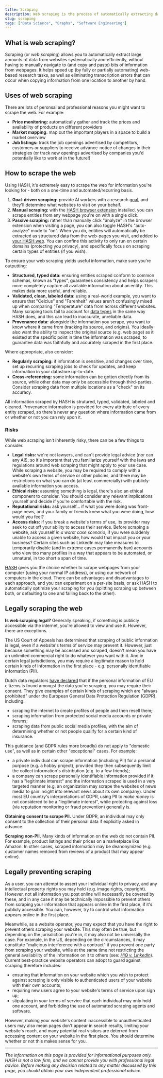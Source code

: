 ```yaml
---
title: Scraping
description: Web scraping is the process of automatically extracting data from websites efficiently and reliably.
slug: scraping
tags: ["Data Science", "Graphs", "Software Engineering"]
---
```


## What is web scraping?

Scraping (or _web scraping_) allows you to automatically extract large amounts of data from websites systematically and efficiently, without having to manually navigate to (and copy and paste) bits of information from webpages. It helps speed up (by fully or partially automating) web-based research tasks, as well as eliminating transcription errors that can occur when copying information from one location to another by hand.

## Uses of web scraping

There are lots of peronsal and professional reasons you might want to scrape the web. For example:

- **Price monitoring:** automatically gather and track the prices and availability of products on different providers
- **Market mapping:** map out the important players in a space to build a market overview
- **Job listings:** track the job openings advertised by competitors, customers or suppliers to receive advance-notice of changes in their strategies (or track new openings advertised by companies you'd potentially like to work at in the future!)

## How to scrape the web

Using HASH, it's extremely easy to scrape the web for information you're looking for - both on a one-time and automated/recurring basis.

1. **Goal-driven scraping:** provide AI workers with a research [goal](/guide/workers/goals), and they'll determine what websites to visit on your behalf.
1. **Manual scraping:** with the [HASH browser extension](/guide/plugins#browser-extension) installed, you can scrape entities from any webpage you're on with a single click.
1. **Passive scraping:** rather than manually click "analyze" in the browser extension when visiting a page, you can also toggle HASH's "auto-analyze" mode to "on". When you do, entities will automatically be extracted as structured data from the web-pages you visit, and added to [your HASH web](/guide/webs). You can confine this activity to only run on certain domains (protecting you privacy), and specifically focus on scraping certain types of entities (if you wish).

To ensure your web scraping yields useful information, make sure you're outputting:

- **Structured, typed data:** ensuring entities scraped conform to common schemas, known as "types", guarantees consistency and helps scrapers more completely capture all available information about an entity. This makes data more useful, and reliable.
- **Validated, clean, labeled data:** using a real-world example, you want to ensure that "Celcius" and "Farenheit" values aren't confusingly mixed up when comparing "Temperature" data from across different websites. Many scraping tools fail to account for [data types](/glossary/data-types) in the same way HASH does, and this can lead to inaccurate, unreliable data. 
- **Provenance data:** alongside the information you scrape, you want to know where it came from (tracking its source, and origins). You ideally also want the ability to inspect the original source (e.g. web page) as it existed at the specific point in time the information was scraped, to guarantee data was faithfully and accurately scraped in the first place.

Where appropriate, also consider:
- **Regularly scraping:** if information is sensitive, and changes over time, set up recurring scraping jobs to check for updates, and keep information in your datastore up-to-date.
- **Cross-referencing:** some information can be gotten directly from its source, while other data may only be accessible through third-parties. Consider scraping data from multiple locations as a "check" on its accuracy.

All information scraped by HASH is strutured, typed, validated, labeled and cleaned. Provenance information is provided for every attribute of every entity scraped, so there's never any question where information came from or whether or not you can rely upon it.

### Risks

While web scraping isn't inherently risky, there can be a few things to consider.

- **Legal risks:** we're not lawyers, and can't provide legal advice (nor can any AI!), so it's important that you familiarize yourself with the laws and regulations around web scraping that might apply to your use case. While scraping a website, you may be required to comply with a website's own terms of service or other policies, and there may be restrictions on what you can do (at least commercially) with publicly-available information you access.
- **Ethical risks:** assuming something is legal, there's also an ethical component to consider. You should consider any relevant implications yourself and decide if you're comfortable with the risk.
- **Reputational risks:** ask yourself... if what you were doing was front-page news, and your family or friends knew what you were doing, how would you feel?
- **Access risks:** if you break a website's terms of use, its provider may seek to cut off your ability to access their service. Before scraping a website, ask yourself _in a worst case scenario_, if you were suddenly unable to access a given website, how would that impact you or your business? Certain sites such as LinkedIn may take measures to temporarily disable (and in extreme cases permanently ban) accounts who view too many profiles in a way that appears to be automated, or unnatural, in too short a span of time.

[HASH](/platform/hash) gives you the choice whether to scrape webpages from your computer (using your normal IP address), or using our network of computers in the cloud. There can be advantages and disadvantages to each approach, and you can experiment on a per-site basis, or ask HASH to automatically optimize your scraping for you (splitting scraping up between both, or defaulting to one and falling back to the other).

## Legally scraping the web

**Is web scraping legal?** Generally speaking, if something is publicly accessible via the internet, you're allowed to view and use it. However, there are exceptions.

The US Court of Appeals has determined that scraping of public information is legal, even if a website's terms of service may prevent it. However, just because something may be accessed and scraped, doesn't mean you have an unlimited commercial right to do whatever you want with it. And in certain legal jurisdictions, you may require a legitimate reason to hold certain kinds of information in the first place - e.g. personally identifiable information (PII).

Dutch data regulators [have declared](https://autoriteitpersoonsgegevens.nl/actueel/ap-scraping-bijna-altijd-illegaal) that if the personal information of EU citizens is found amongst the data you're scraping, you may require their consent. They give examples of certain kinds of scraping which are "always prohibited" under the European General Data Protection Regulation (GDPR), including:

- scraping the internet to create profiles of people and then resell them;
- scraping information from protected social media accounts or private forums;
- scraping data from public social media profiles, with the aim of determining whether or not people qualify for a certain kind of insurance.

This guidance (and GDPR rules more broadly) do not apply to "domestic use", as well as in certain other "exceptional" cases. For example:

- a private individual can scrape information (including PII) for a personal purpose (e.g. a hobby project), provided they then subsequently limit the collect information's distribution (e.g. to a few friends);
- a company can scrape personally identifiable information provided if it has a "legitimate interest" and the information scraped is used in a very targeted manner (e.g. an organization may scrape the websites of news media to gain insight into relevant news about its own company). Under most EU country's interpretations of GDPR, using PII to _make money_ is not considered to be a "legitimate interest", while protecting against loss (via reputation monitoring or fraud prevention) generally is.

**Obtaining consent to scrape PII.** Under GDPR, an individual may only consent to the collection of their personal data if explicitly asked in advance.

**Scraping non-PII.** Many kinds of information on the web do not contain PII. For example, product listings and their prices on a marketplace like Amazon. In other cases, scraped information may be deanonymized (e.g. customer names removed from reviews of a product that may appear online).

## Legally preventing scraping

As a user, you can attempt to assert your individual right to privacy, and any intellectual property rights you may hold (e.g. image rights, copyright). However, not all information you post online will necessarily be covered by these, and in any case it may be technically impossible to prevent others from scraping your information that appears online in the first place, if it's publicly accessible. You can, however, try to control what information appears online in the first place.

Meanwhile, as a website operator, you may expect that you have the right to prevent others scraping your website. This may often be true, but depending on the jurisdiction you're in, it may also not be universally the case. For example, in the US, depending on the circumstances, it may constitute "malicious interference with a contract" if you prevent one party from scraping your website, while at the same time not restricting the general availability of the information on it to others (see: [_HiQ v. LinkedIn_](https://www.theregister.com/2022/04/19/scraping_public_data_linkedin/)). Current best-practice website operators can adopt to guard against scraping therefore includes:

- ensuring that information on your website which you wish to protect against scraping is only visible to authenticated users of your website with their own accounts;
- requiring new users agree to your website's terms of service upon sign up;
- stipulating in your terms of service that each individual may only hold one account, and forbidding the use of automated scraping agents and software.

However, making your website's content inaccessible to unauthenticated users may also mean pages don't appear in search results, limiting your website's reach, and many potential real visitors are deterred from accessing content on your website in the first place. You should determine whether or not this makes sense for you.

---

_The information on this page is provided for informational purposes only. HASH is not a law firm, and we cannot provide you with professional legal advice. Before making any decision related to any matter discussed by this page, you should obtain your own independent professional advice._